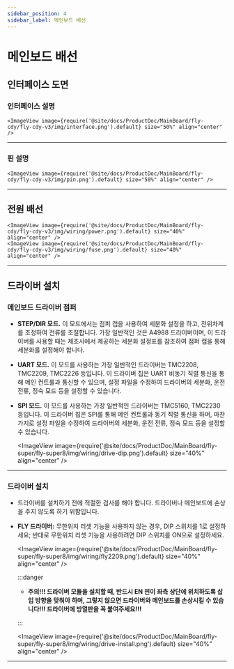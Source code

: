 ```yaml
---
sidebar_position: 4
sidebar_label: 메인보드 배선
---
```





# 메인보드 배선

## 인터페이스 도면

### 인터페이스 설명

    <ImageView image={require('@site/docs/ProductDoc/MainBoard/fly-cdy/fly-cdy-v3/img/interface.png').default} size="50%" align="center" />

----

### 핀 설명

    <ImageView image={require('@site/docs/ProductDoc/MainBoard/fly-cdy/fly-cdy-v3/img/pin.png').default} size="50%" align="center" />

---

## 전원 배선

    <ImageView image={require('@site/docs/ProductDoc/MainBoard/fly-cdy/fly-cdy-v3/img/wiring/power.png').default} size="40%" align="center" />
    <ImageView image={require('@site/docs/ProductDoc/MainBoard/fly-cdy/fly-cdy-v3/img/wiring/fuse.png').default} size="40%" align="center" />

----

## 드라이버 설치

### 메인보드 드라이버 점퍼

* **STEP/DIR 모드.** 이 모드에서는 점퍼 캡을 사용하여 세분화 설정을 하고, 전위차계를 조정하여 전류를 조절합니다. 가장 일반적인 것은 A4988 드라이버이며, 이 드라이버를 사용할 때는 제조사에서 제공하는 세분화 설정표를 참조하여 점퍼 캡을 통해 세분화를 설정해야 합니다.
* **UART 모드.** 이 모드를 사용하는 가장 일반적인 드라이버는 TMC2208, TMC2209, TMC2226 등입니다. 이 드라이버 칩은 UART 비동기 직렬 통신을 통해 메인 컨트롤과 통신할 수 있으며, 설정 파일을 수정하여 드라이버의 세분화, 운전 전류, 정숙 모드 등을 설정할 수 있습니다.
* **SPI 모드.** 이 모드를 사용하는 가장 일반적인 드라이버는 TMC5160, TMC2230 등입니다. 이 드라이버 칩은 SPI를 통해 메인 컨트롤과 동기 직렬 통신을 하며, 마찬가지로 설정 파일을 수정하여 드라이버의 세분화, 운전 전류, 정숙 모드 등을 설정할 수 있습니다.

    <ImageView image={require('@site/docs/ProductDoc/MainBoard/fly-super/fly-super8/img/wiring/drive-dip.png').default} size="40%" align="center" />

----

### 드라이버 설치

* 드라이버를 설치하기 전에 적절한 검사를 해야 합니다. 드라이버나 메인보드에 손상을 주지 않도록 하기 위함입니다.
* **FLY 드라이버:** 무한위치 리셋 기능을 사용하지 않는 경우, DIP 스위치를 1로 설정하세요; 반대로 무한위치 리셋 기능을 사용하려면 DIP 스위치를 ON으로 설정하세요.

    <ImageView image={require('@site/docs/ProductDoc/MainBoard/fly-super/fly-super8/img/wiring/fly2209.png').default} size="40%" align="center" />

    :::danger

    * **주의!!! 드라이버 모듈을 설치할 때, 반드시 EN 핀이 좌측 상단에 위치하도록 삽입 방향을 맞춰야 하며, 그렇지 않으면 드라이버와 메인보드를 손상시킬 수 있습니다!!! 드라이버에 방열판을 꼭 붙여주세요!!!**

    :::

    <ImageView image={require('@site/docs/ProductDoc/MainBoard/fly-super/fly-super8/img/wiring/drive-install.png').default} size="40%" align="center" />


----